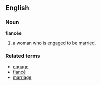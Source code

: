 ==English==
===Noun===
'''fiancée'''
# a woman who is [[engage]]d to be [[marry|married]].
===Related terms===
*[[engage]]
*[[fiancé]]
*[[marriage]]